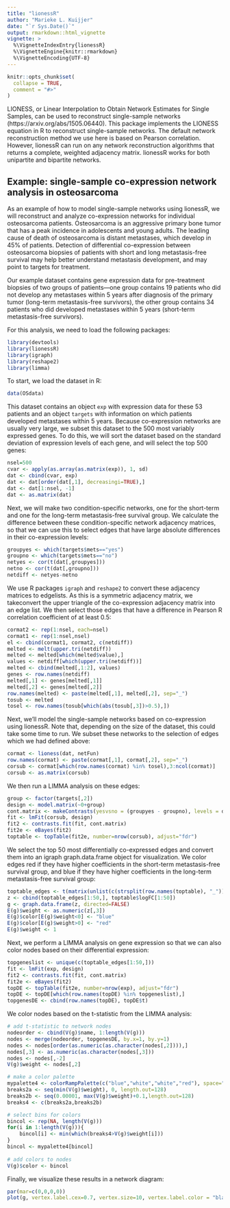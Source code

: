 ```yaml
---
title: "lionessR"
author: "Marieke L. Kuijjer"
date: "`r Sys.Date()`"
output: rmarkdown::html_vignette
vignette: >
  %\VignetteIndexEntry{lionessR}
  %\VignetteEngine{knitr::rmarkdown}
  %\VignetteEncoding{UTF-8}
---
```


```r
knitr::opts_chunk$set(
  collapse = TRUE,
  comment = "#>"
)
```

LIONESS, or Linear Interpolation to Obtain Network Estimates for Single Samples, can be used to reconstruct single-sample networks (https://arxiv.org/abs/1505.06440). This package implements the LIONESS equation in R to reconstruct single-sample networks. The default network reconstruction method we use here is based on Pearson correlation. However, lionessR can run on any network reconstruction algorithms that returns a complete, weighted adjacency matrix. lionessR works for both unipartite and bipartite networks.

## Example: single-sample co-expression network analysis in osteosarcoma

As an example of how to model single-sample networks using lionessR, we will reconstruct and analyze co-expression networks for individual osteosarcoma patients. Osteosarcoma is an aggressive primary bone tumor that has a peak incidence in adolescents and young adults. The leading cause of death of osteosarcoma is distant metastases, which develop in 45% of patients. Detection of differential co-expression between osteosarcoma biopsies of patients with short and long metastasis-free survival may help better understand metastasis development, and may point to targets for treatment.

Our example dataset contains gene expression data for pre-treatment biopsies of two groups of patients---one group contains 19 patients who did not develop any metastases within 5 years after diagnosis of the primary tumor (long-term metastasis-free survivors), the other group contains 34 patients who did developed metastases within 5 years (short-term metastasis-free survivors).

For this analysis, we need to load the following packages:

```r
library(devtools)
library(lionessR)
library(igraph)
library(reshape2)
library(limma)
```

To start, we load the dataset in R:

```r
data(OSdata)
```

This dataset contains an object `exp` with expression data for these 53 patients and an object `targets` with information on which patients developed metastases within 5 years. Because co-expression networks are usually very large, we subset this dataset to the 500 most variably expressed genes. To do this, we will sort the dataset based on the standard deviation of expression levels of each gene, and will select the top 500 genes:

```r
nsel=500
cvar <- apply(as.array(as.matrix(exp)), 1, sd)
dat <- cbind(cvar, exp)
dat <- dat[order(dat[,1], decreasingi=TRUE),]
dat <- dat[1:nsel, -1]
dat <- as.matrix(dat)
```

Next, we will make two condition-specific networks, one for the short-term and one for the long-term metastasis-free survival group. We calculate the difference between these condition-specific network adjacency matrices, so that we can use this to select edges that have large absolute differences in their co-expression levels:

```r
groupyes <- which(targets$mets=="yes")
groupno <- which(targets$mets=="no")
netyes <- cor(t(dat[,groupyes]))
netno <- cor(t(dat[,groupno]))
netdiff <- netyes-netno
```

We use R packages `igraph` and `reshape2` to convert these adjacency matrices to edgelists. As this is a symmetric adjacency matrix, we takeconvert the upper triangle of the co-expression adjacency matrix into an edge list. We then select those edges that have a difference in Pearson R correlation coefficient of at least 0.5:

```r
cormat2 <- rep(1:nsel, each=nsel)
cormat1 <- rep(1:nsel,nsel)
el <- cbind(cormat1, cormat2, c(netdiff))
melted <- melt(upper.tri(netdiff))
melted <- melted[which(melted$value),]
values <- netdiff[which(upper.tri(netdiff))]
melted <- cbind(melted[,1:2], values)
genes <- row.names(netdiff)
melted[,1] <- genes[melted[,1]]
melted[,2] <- genes[melted[,2]]
row.names(melted) <- paste(melted[,1], melted[,2], sep="_")
tosub <- melted
tosel <- row.names(tosub[which(abs(tosub[,3])>0.5),])
```

Next, we'll model the single-sample networks based on co-expression using lionessR. Note that, depending on the size of the dataset, this could take some time to run. We subset these networks to the selection of edges which we had defined above:

```r
cormat <- lioness(dat, netFun)
row.names(cormat) <- paste(cormat[,1], cormat[,2], sep="_")
corsub <- cormat[which(row.names(cormat) %in% tosel),3:ncol(cormat)]
corsub <- as.matrix(corsub)
```

We then run a LIMMA analysis on these edges:

```r
group <- factor(targets[,2])
design <- model.matrix(~0+group)
cont.matrix <- makeContrasts(yesvsno = (groupyes - groupno), levels = design)  
fit <- lmFit(corsub, design)
fit2 <- contrasts.fit(fit, cont.matrix)
fit2e <- eBayes(fit2)
toptable <- topTable(fit2e, number=nrow(corsub), adjust="fdr")
```

We select the top 50 most differentially co-expressed edges and convert them into an igraph graph.data.frame object for visualization. We color edges red if they have higher coefficients in the short-term metastasis-free survival group, and blue if they have higher coefficients in the long-term metastasis-free survival group:

```r
toptable_edges <- t(matrix(unlist(c(strsplit(row.names(toptable), "_"))),2))
z <- cbind(toptable_edges[1:50,], toptable$logFC[1:50])
g <- graph.data.frame(z, directed=FALSE)
E(g)$weight <- as.numeric(z[,3])
E(g)$color[E(g)$weight<0] <- "blue"
E(g)$color[E(g)$weight>0] <- "red"
E(g)$weight <- 1
```

Next, we perform a LIMMA analysis on gene expression so that we can also color nodes based on their differential expression:

```r
topgeneslist <- unique(c(toptable_edges[1:50,]))
fit <- lmFit(exp, design)
fit2 <- contrasts.fit(fit, cont.matrix)
fit2e <- eBayes(fit2)
topDE <- topTable(fit2e, number=nrow(exp), adjust="fdr")
topDE <- topDE[which(row.names(topDE) %in% topgeneslist),]
topgenesDE <- cbind(row.names(topDE), topDE$t)
```

We color nodes based on the t-statistic from the LIMMA analysis:

```r
# add t-statistic to network nodes
nodeorder <- cbind(V(g)$name, 1:length(V(g)))
nodes <- merge(nodeorder, topgenesDE, by.x=1, by.y=1)
nodes <- nodes[order(as.numeric(as.character(nodes[,2]))),]
nodes[,3] <- as.numeric(as.character(nodes[,3]))
nodes <- nodes[,-2]
V(g)$weight <- nodes[,2]

# make a color palette
mypalette4 <- colorRampPalette(c("blue","white","white","red"), space="Lab")(256) 
breaks2a <- seq(min(V(g)$weight), 0, length.out=128)
breaks2b <- seq(0.00001, max(V(g)$weight)+0.1,length.out=128)
breaks4 <- c(breaks2a,breaks2b)

# select bins for colors
bincol <- rep(NA, length(V(g)))
for(i in 1:length(V(g))){
	bincol[i] <- min(which(breaks4>V(g)$weight[i]))
}
bincol <- mypalette4[bincol]
	
# add colors to nodes
V(g)$color <- bincol
```
	
Finally, we visualize these results in a network diagram:

```r
par(mar=c(0,0,0,0))
plot(g, vertex.label.cex=0.7, vertex.size=10, vertex.label.color = "black", vertex.label.font=3, edge.width=10*(abs(as.numeric(z[,3]))-0.7), vertex.color=V(g)$color)
```
